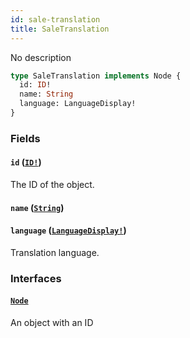 ```yaml
---
id: sale-translation
title: SaleTranslation
---
```


No description

```graphql
type SaleTranslation implements Node {
  id: ID!
  name: String
  language: LanguageDisplay!
}
```

### Fields

#### `id` ([`ID!`](../../../developer/api-reference/scalars/id))

The ID of the object.

#### `name` ([`String`](../../../developer/api-reference/scalars/string))

#### `language` ([`LanguageDisplay!`](../../../developer/api-reference/objects/language-display))

Translation language.

### Interfaces

#### [`Node`](../../../developer/api-reference/interfaces/node)

An object with an ID
